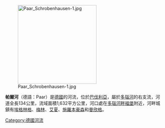 [[Image:Paar_Schrobenhausen-1.jpg|250px]]

{{Coord|48|46|24|N|11|36|54|E|display=title}}

'''帕爾河'''（德語：Paar）是[[德國|德國]]的河流，位於[[巴伐利亞|巴伐利亞]]，屬於[[多瑙河|多瑙河]]的右支流，河道全長134公里，流域面積1,632平方公里，河口處在[[多瑙河畔福堡|多瑙河畔福堡]]附近，河畔城鎮有[[埃格林格|埃格林格]]、[[梅林_(德國)|梅林]]、[[艾夏|艾夏]]、[[施羅本豪森|施羅本豪森]]和[[曼欣格|曼欣格]]。

{{Authority control}}
{{Germany-geo-stub}}
[[Category:德國河流|Category:德國河流]]